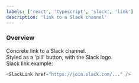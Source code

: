 ```yaml
---
labels: ['react', 'typescript', 'slack', 'link']
description: 'link to a Slack channel'
---
```



### Overview

Concrete link to a Slack channel.  
Styled as a 'pill' button, with the Slack logo.  
Slack link example:
```js live
<SlackLink href="https://join.slack.com/..." />
```
